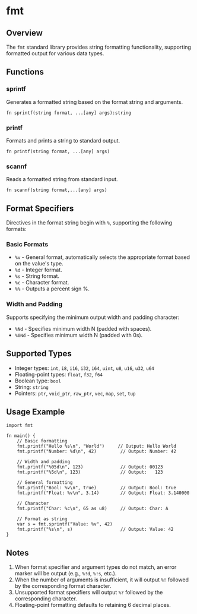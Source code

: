 # fmt

## Overview
The `fmt` standard library provides string formatting functionality, supporting formatted output for various data types.

## Functions

### sprintf

Generates a formatted string based on the format string and arguments.

```nature
fn sprintf(string format, ...[any] args):string
```

### printf

Formats and prints a string to standard output.

```nature
fn printf(string format, ...[any] args)
```

### scannf

Reads a formatted string from standard input.

```nature
fn scannf(string format,...[any] args)
```

## Format Specifiers
Directives in the format string begin with `%`, supporting the following formats:

### Basic Formats
- `%v` - General format, automatically selects the appropriate format based on the value's type.
- `%d` - Integer format.
- `%s` - String format.
- `%c` - Character format.
- `%%` - Outputs a percent sign %.

### Width and Padding
Supports specifying the minimum output width and padding character:
- `%Nd` - Specifies minimum width N (padded with spaces).
- `%0Nd` - Specifies minimum width N (padded with 0s).

## Supported Types
- Integer types: `int`, `i8`, `i16`, `i32`, `i64`, `uint`, `u8`, `u16`, `u32`, `u64`
- Floating-point types: `float`, `f32`, `f64`
- Boolean type: `bool`
- String: `string`
- Pointers: `ptr`, `void_ptr`, `raw_ptr`, `vec`, `map`, `set`, `tup`

## Usage Example

```nature
import fmt

fn main() {
    // Basic formatting
    fmt.printf("Hello %s\n", "World")     // Output: Hello World
    fmt.printf("Number: %d\n", 42)         // Output: Number: 42

    // Width and padding
    fmt.printf("%05d\n", 123)              // Output: 00123
    fmt.printf("%5d\n", 123)               // Output:   123

    // General formatting
    fmt.printf("Bool: %v\n", true)         // Output: Bool: true
    fmt.printf("Float: %v\n", 3.14)        // Output: Float: 3.140000

    // Character
    fmt.printf("Char: %c\n", 65 as u8)     // Output: Char: A

    // Format as string
    var s = fmt.sprintf("Value: %v", 42)
    fmt.printf("%s\n", s)                  // Output: Value: 42
}
```

## Notes
1. When format specifier and argument types do not match, an error marker will be output (e.g., `%!d`, `%!s`, etc.).
2. When the number of arguments is insufficient, it will output `%!` followed by the corresponding format character.
3. Unsupported format specifiers will output `%?` followed by the corresponding character.
4. Floating-point formatting defaults to retaining 6 decimal places.